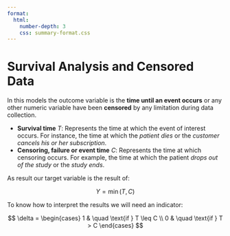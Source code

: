```yaml
---
format:
  html:
    number-depth: 3
    css: summary-format.css
---
```

# Survival Analysis and Censored Data

In this models the outcome variable is the **time until an event occurs** or any other numeric variable have been **censored** by any limitation during data collection.

- **Survival time** $T$: Represents the time at which the event of interest occurs. For instance, the time at which the *patient dies* or the *customer cancels his or her subscription*.
- **Censoring, failure or event time** $C$: Represents the time at which censoring occurs. For example, the time at which the patient *drops out of the study* or the *study ends*.

As result our target variable is the result of:

$$
Y = \min(T, C)
$$

To know how to interpret the results we will need an indicator:

$$
\delta = 
 \begin{cases}
   1 & \quad \text{if } T \leq C \\
   0 & \quad \text{if } T > C
 \end{cases}
$$


